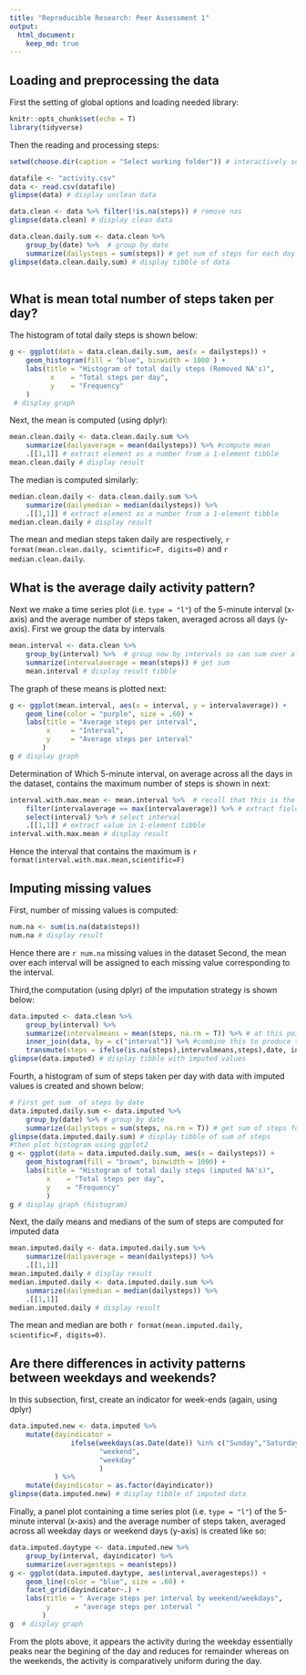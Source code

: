 ```yaml
---
title: "Reproducible Research: Peer Assessment 1"
output: 
  html_document:
    keep_md: true
---
```



## Loading and preprocessing the data
First the setting of global options and loading needed library:
```r
knitr::opts_chunk$set(echo = T)
library(tidyverse)

```
Then the reading and processing steps:

```r

setwd(choose.dir(caption = "Select working folder")) # interactively set working directory

datafile <- "activity.csv"
data <- read.csv(datafile)
glimpse(data) # display unclean data

data.clean <- data %>% filter(!is.na(steps)) # remove nas
glimpse(data.clean) # display clean data

data.clean.daily.sum <- data.clean %>% 
    group_by(date) %>%  # group by date
    summarize(dailysteps = sum(steps)) # get sum of steps for each day
glimpse(data.clean.daily.sum) # display tibble of data
    
```


## What is mean total number of steps taken per day?
The histogram of total daily steps is shown below:

```r
g <- ggplot(data = data.clean.daily.sum, aes(x = dailysteps)) +
    geom_histogram(fill = "blue", binwidth = 1000 ) +
    labs(title = "Histogram of total daily steps (Removed NA's)",
          x    = "Total steps per day",
          y    = "Frequency"
    )
 # display graph

```
Next, the mean is computed (using dplyr):

```r
mean.clean.daily <- data.clean.daily.sum %>%
    summarize(dailyaverage = mean(dailysteps)) %>% #compute mean
    .[[1,1]] # extract element as a number from a 1-element tibble
mean.clean.daily # display result
```
The median is computed similarly:
```r
median.clean.daily <- data.clean.daily.sum %>%
    summarize(dailymedian = median(dailysteps)) %>% 
    .[[1,1]] # extract element as a number from a 1-element tibble
median.clean.daily # display result
``` 
The mean and median steps taken daily are respectively, `r format(mean.clean.daily, scientific=F, digits=0)` and `r median.clean.daily`.

## What is the average daily activity pattern?
Next we make a time series plot (i.e. `type = "l"`) of the 5-minute interval (x-axis) and the average number of steps taken, averaged across all days (y-axis).
First we group the data by intervals
```r
mean.interval <- data.clean %>% 
    group_by(interval) %>%  # group now by intervals so can sum over all days
    summarize(intervalaverage = mean(steps)) # get sum
    mean.interval # display result tibble
```
The graph of these means is plotted next:

```r
g <- ggplot(mean.interval, aes(x = interval, y = intervalaverage)) +
    geom_line(color = "purple", size = .60) + 
    labs(title = "Average steps per interval",
         x     = "Interval",
         y     = "Average steps per interval"
        )
g # display graph

```

Determination of Which 5-minute interval, on average across all the days in the dataset, contains the maximum number of steps is shown in next:

```r
interval.with.max.mean <- mean.interval %>%  # recall that this is the tibble with mean per interval accross all days
    filter(intervalaverage == max(intervalaverage)) %>% # extract fields corresponding to maximum average
    select(interval) %>% # select interval
    .[[1,1]] # extract value in 1-element tibble
interval.with.max.mean # display result
```
Hence the interval that contains the maximum is `r format(interval.with.max.mean,scientific=F)`

## Imputing missing values
First, number of missing values is computed:
```r
num.na <- sum(is.na(data$steps))
num.na # display result
```
Hence there are `r num.na` missing values in the dataset
Second, the mean over each interval will be assigned to each missing value corresponding to the interval.

Third,the computation (using dplyr) of the imputation strategy is shown below:
```r
data.imputed <- data.clean %>% 
    group_by(interval) %>% 
    summarize(intervalmeans = mean(steps, na.rm = T)) %>% # at this point tibble consists of means for each interval
    inner_join(data, by = c("interval")) %>% #combine this to produce tibble with steps as well as corresponding interval mean
    transmute(steps = ifelse(is.na(steps),intervalmeans,steps),date, interval) # update replace NA's with mean
glimpse(data.imputed) # display tibble with imputed values

```

Fourth, a histogram of sum of steps taken per day with data with imputed values is created and shown below:

```r
# First get sum  of steps by date
data.imputed.daily.sum <- data.imputed %>% 
    group_by(date) %>% # group by date
    summarize(dailysteps = sum(steps, na.rm = T)) # get sum of steps for each date
glimpse(data.imputed.daily.sum) # display tibble of sum of steps 
#then plot histogram using ggplot2
g <- ggplot(data = data.imputed.daily.sum, aes(x = dailysteps)) +
    geom_histogram(fill = "brown", binwidth = 1000) +
    labs(title = "Histogram of total daily steps (imputed NA's)",
         x    = "Total steps per day",
         y    = "Frequency"
         )
g # display graph (histogram)

```

Next, the daily means and medians of the sum of steps are computed for imputed data

```r
mean.imputed.daily <- data.imputed.daily.sum %>%
    summarize(dailyaverage = mean(dailysteps)) %>% 
    .[[1,1]]
mean.imputed.daily # display result
median.imputed.daily <- data.imputed.daily.sum %>%
    summarize(dailymedian = median(dailysteps)) %>% 
    .[[1,1]]
median.imputed.daily # display result
```

The mean and median are both `r format(mean.imputed.daily, scientific=F, digits=0)`.

## Are there differences in activity patterns between weekdays and weekends?
In this subsection, first, create an indicator for week-ends (again, using dplyr)
```r
data.imputed.new <- data.imputed %>% 
    mutate(dayindicator = 
               ifelse(weekdays(as.Date(date)) %in% c("Sunday","Saturday"), 
                      "weekend",
                      "weekday"
                      )
           ) %>% 
    mutate(dayindicator = as.factor(dayindicator))
glimpse(data.imputed.new) # display tibble of imputed data

```

Finally, a panel plot containing a time series plot (i.e. `type = "l"`) of the 5-minute interval (x-axis) and the average number of steps taken, averaged across all weekday days or weekend days (y-axis) is created like so:
    
```r
data.imputed.daytype <- data.imputed.new %>% 
    group_by(interval, dayindicator) %>% 
    summarize(averagesteps = mean(steps))
g <- ggplot(data.imputed.daytype, aes(interval,averagesteps)) +
    geom_line(color = "blue", size = .60) +
    facet_grid(dayindicator~.) +
    labs(title = " Average steps per interval by weekend/weekdays",
         y      = "average steps per interval "
        )
g  # display graph

```

From the plots above, it appears the activity during the weekday essentially peaks near the begining of the day and reduces for remainder whereas on the weekends, the activity is comparatively uniform during the day.

